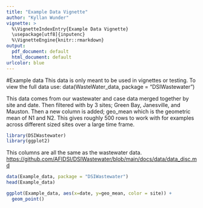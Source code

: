 ```yaml
---
title: "Example Data Vignette"
author: "Kyllan Wunder"
vignette: >
  %\VignetteIndexEntry{Example Data Vignette}
  \usepackage[utf8]{inputenc}
  %\VignetteEngine{knitr::rmarkdown}
output:
  pdf_document: default
  html_document: default
urlcolor: blue
---
```


#Example data
This data is only meant to be used in vignettes or testing. To view the full data use: data(WasteWater_data, package = "DSIWastewater")

This data comes from our wastewater and case data merged together by site and date. Then filtered with by 3 sites; Green Bay, Janesville, and Mauston. Then a new column is added; geo_mean which is the geometric mean of N1 and N2. This gives roughly 500 rows to work with for examples across different sized sites over a large time frame.

```r
library(DSIWastewater)
library(ggplot2)
```
This columns are all the same as the wastewater data. [https://github.com/AFIDSI/DSIWastewater/blob/main/docs/data/data_disc.md](https://github.com/AFIDSI/DSIWastewater/blob/main/docs/data/data_disc.md)
```r
data(Example_data, package = "DSIWastewater")
head(Example_data)
```

```r
ggplot(Example_data, aes(x=date, y=geo_mean, color = site)) +
  geom_point()
```


